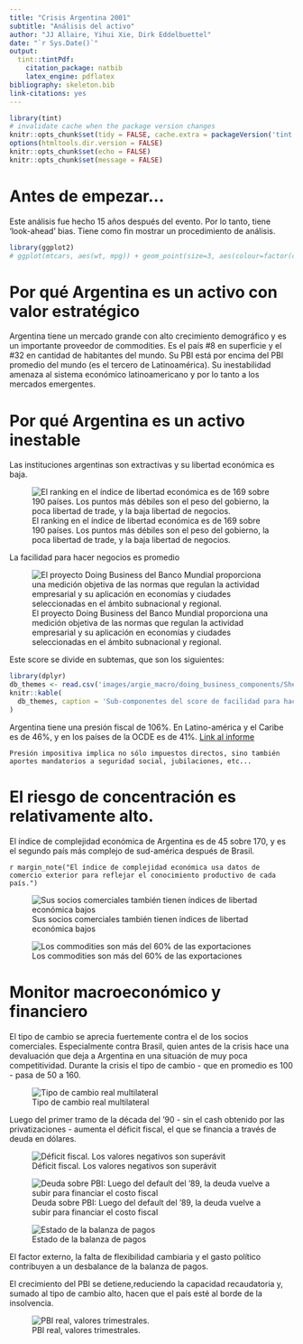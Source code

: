 ```yaml
---
title: "Crisis Argentina 2001"
subtitle: "Análisis del activo"
author: "JJ Allaire, Yihui Xie, Dirk Eddelbuettel"
date: "`r Sys.Date()`"
output:
  tint::tintPdf: 
    citation_package: natbib
    latex_engine: pdflatex
bibliography: skeleton.bib
link-citations: yes
---
```


```r
library(tint)
# invalidate cache when the package version changes
knitr::opts_chunk$set(tidy = FALSE, cache.extra = packageVersion('tint'))
options(htmltools.dir.version = FALSE)
knitr::opts_chunk$set(echo = FALSE)
knitr::opts_chunk$set(message = FALSE)

```

# Antes de empezar...
Este análisis fue hecho 15 años después del evento. Por lo tanto, tiene 'look-ahead' bias. Tiene como fin mostrar un procedimiento de análisis.

```r
library(ggplot2)
# ggplot(mtcars, aes(wt, mpg)) + geom_point(size=3, aes(colour=factor(cyl))) + theme(legend.position="none")

```
# Por qué Argentina es un activo con valor estratégico
Argentina tiene un mercado grande con alto crecimiento demográfico y es un importante proveedor de commodities. Es el país #8 en superficie y el #32 en cantidad de habitantes del mundo. Su PBI está por encima del PBI promedio del mundo (es el tercero de Latinoamérica). Su inestabilidad amenaza al sistema económico latinoamericano y por lo tanto a los mercados emergentes.

# Por qué Argentina es un activo inestable

Las instituciones argentinas son extractivas y su libertad económica es baja.

![El ranking en el índice de libertad económica es de 169 sobre 190 países. Los puntos más débiles son el peso del gobierno, la poca libertad de trade, y la baja libertad de negocios.](images/argie_eco_freedom.png)

La facilidad para hacer negocios es promedio

![El proyecto Doing Business del Banco Mundial proporciona una medición objetiva de las normas que regulan la actividad empresarial y su aplicación en economías y ciudades seleccionadas en el ámbito subnacional y regional.](images/argie_macro/argie_doing_business_chart.png)

Este score se divide en subtemas, que son los siguientes:

```r
library(dplyr)
db_themes <- read.csv('images/argie_macro/doing_business_components/Sheet 4-Table 1.csv')
knitr::kable(
  db_themes, caption = 'Sub-componentes del score de facilidad para hacer negocios.'
)
```

Argentina tiene una presión fiscal de 106%. En Latino-américa y el Caribe es de 46%, y en los países de la OCDE es de 41%. [Link al informe](http://espanol.doingbusiness.org/data/exploreeconomies/argentina#paying-taxes)


```marginfigure
Presión impositiva implica no sólo impuestos directos, sino también aportes mandatorios a seguridad social, jubilaciones, etc...

```

# El riesgo de concentración es relativamente alto.


El índice de complejidad económica de Argentina es de 45 sobre 170, y es el segundo país más complejo de sud-américa después de Brasil. 

`r margin_note("El índice de complejidad económica usa datos de comercio exterior para reflejar el conocimiento productivo de cada país.")`

![ Sus socios comerciales también tienen índices de libertad económica bajos](images/argie_partners.png)

![Los commodities son más del 60% de las exportaciones](images/argie_exports.png)


# Monitor macroeconómico y financiero
El tipo de cambio se aprecia fuertemente contra el de los socios comerciales. Especialmente contra Brasil, quien antes de la crisis hace una devaluación que deja a Argentina en una situación de muy poca competitividad. Durante la crisis el tipo de cambio - que en promedio es 100 - pasa de  50 a 160.

![Tipo de cambio real multilateral](images/argie_macro/real exchange rate.png)


Luego del primer tramo de la década del '90 - sin el cash obtenido por las privatizaciones - aumenta el déficit fiscal, el que se financia a través de deuda en dólares.

![Déficit fiscal. Los valores negativos son superávit](images/argie_deficit_fiscal.png)

![Deuda sobre PBI: Luego del default del '89, la deuda vuelve a subir para financiar el costo fiscal ](images/argie_macro/debt to gdp.png)


![Estado de la balanza de pagos](images/argie_macro/balance of payments evolution moving average.png)



El factor externo, la falta de flexibilidad cambiaria y el gasto político contribuyen a un desbalance de la balanza de pagos.


El crecimiento del PBI se detiene,reduciendo la capacidad recaudatoria y, sumado al tipo de cambio alto, hacen que el país esté al borde de la insolvencia.

![PBI real, valores trimestrales. ](images/argie_macro/real gdp evolution.png)
